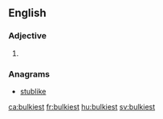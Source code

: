 ==English==

===Adjective===
{{head|en|adjective superlative form}}

# {{en-superlative of|bulk}}

===Anagrams===
* [[stublike#English|stublike]]

[[ca:bulkiest]]
[[fr:bulkiest]]
[[hu:bulkiest]]
[[sv:bulkiest]]